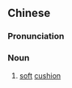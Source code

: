 {{also|软垫}}
==Chinese==
{{zh-forms|s=软垫}}

===Pronunciation===
{{zh-pron
|m=ruǎndiàn
|cat=n
}}

===Noun===
{{zh-noun}}

# [[soft]] [[cushion]]